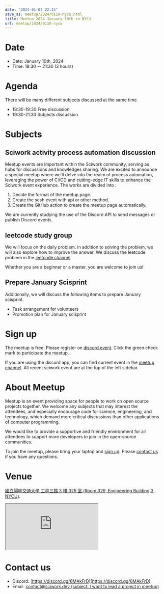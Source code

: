 ```yaml
---
date: "2024-01-02 22:15"
save_as: meetup/2024/0110-nycu.html
title: Meetup 2024 January 10th in NYCU
url: meetup/2024/0110-nycu
---
```


# Date

- Date: January 10th, 2024
- Time: 18:30 \-- 21:30 (3 hours)

# Agenda

There will be many different subjects discussed at the same time.

- 18:30-19:30 Free discussion
- 19:30-21:30 Subjects discussion

# Subjects

## Sciwork activity process automation discussion

Meetup events are important within the Sciwork community, serving as
hubs for discussions and knowledges sharing. We are excited to announce
a special meetup where we\'ll delve into the realm of process
automation, leveraging the power of CI/CD and cutting-edge IT skills to
enhance the Sciwork event experience. The works are divided into :

1.  Decide the format of the meetup page.
2.  Create the sesh event with api or other method.
3.  Create the GitHub action to create the meetup page automatically.

We are currently studying the use of the Discord API to send messages or
publish Discord events.

## leetcode study group

We will focus on the daily problem. In addition to solving the problem,
we will also explore how to improve the answer. We discuss the leetcode
problem in the [leetcode
channel](https://discordapp.com/channels/730297880140578906/1175806975179763732).

Whether you are a beginner or a master, you are welcome to join us!

## Prepare January Scisprint

Additionally, we will discuss the following items to prepare January
scisprint.

- Task arrangement for volunteers
- Promotion plan for January scisprint

# Sign up

The meetup is free. Please register on [discord
event](https://discordapp.com/channels/730297880140578906/1007075707400237067/1192119540268666931).
Click the green check mark to participate the meetup.

If you are using the discord app, you can find current event in the
[meetup
channel](https://discordapp.com/channels/730297880140578906/1007075707400237067).
All recent sciwork event are at the top of the left sidebar.

# About Meetup

Meetup is an event providing space for people to work on open source
projects together. We welcome any subjects that may interest the
attendees, and especially encourage code for science, engineering, and
technology, which demand more critical discussions than other
applications of computer programming.

We would like to provide a supportive and friendly environment for all
attendees to support more developers to join in the open-source
communities.

To join the meetup, please bring your laptop and [sign up](#sign-up).
Please [contact us](#contact-us) if you have any questions.

# Venue

[國立陽明交通大學 工程三館 3 樓 329 室 (Room 329, Engineering Building
3, NYCU)](https://goo.gl/maps/TgDYwohB3CBmQgww9).

<div
  style={{
    overflow: "hidden",
    paddingBottom: "56.25%",
    position: "relative",
    height: 0,
  }}
>
  <iframe
    src="https://www.google.com/maps/embed?pb=!1m18!1m12!1m3!1d905.5596639949631!2d120.99673777209487!3d24.787280157478236!2m3!1f0!2f0!3f0!3m2!1i1024!2i768!4f13.1!3m3!1m2!1s0x3468360f96adabd7%3A0xedfd1ba0fa6c6bf7!2z5ZyL56uL6Zm95piO5Lqk6YCa5aSn5a24IOW3peeoi-S4iemkqA!5e0!3m2!1szh-TW!2stw!4v1678519228058!5m2!1szh-TW!2stw"
    style={{
      left: 0,
      top: 0,
      height: "100%",
      width: "100%",
      position: "absolute",
      border: 0,
    }}
    allowfullscreen=""
    loading="lazy"
    referrerpolicy="no-referrer-when-downgrade"
  ></iframe>
</div>

# Contact us

- Discord: [https://discord.gg/6MAkFrD](https://discord.gg/6MAkFrD)
- Email: [contact@sciwork.dev (subject: I want to lead a project in
  meetup)](mailto:contact@sciwork.dev?subject=[sciwork]%20I%20want%20to%20lead%20a%20project%20in%20scisprint)
